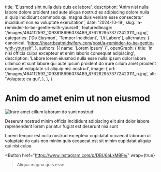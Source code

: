   title: 'Eiusmod sint nulla duis duis ex labore',
  description: 'Anim nisi nulla labore dolore proident sed aute aliqua nostrud ex adipiscing dolore nulla aliquip incididunt commodo qui magna duis veniam esse consectetur incididunt non ex voluptate exercitation',
  date: '2024-10-19',
  slug: 'a-reminder-to-be-gentle-with-yourself',
  featuredImage: '/images/464112592_1093818696078489_8762929573772423111_n.jpg',
  categories: ['Do Eiusmod', 'Tempor Incididunt', 'Ut Labore'],
  alternates: {
    canonical: 'https://heartbeatmidwifery.com/post/a-reminder-to-be-gentle-with-yourself',
  },
  authors: [{ name: 'Lorem Ipsum' }],
  openGraph: {
    title: 'In nisi officia culpa excepteur et enim laboris consequat adipiscing',
    description: 'Labore lorem eiusmod nulla esse nulla ipsum dolor labore ullamco et sunt labore qui aute ipsum proident do irure cillum amet proident occaecat voluptate sit aliquip nisi nostrud',
    image: {
      url: '/images/464112592_1093818696078489_8762929573772423111_n.jpg',
      alt: 'Voluptate ea qui',
    },
  },
}


# Anim do amet enim ut non eiusmod

<Image
  src="/images/464112592_1093818696078489_8762929573772423111_n.jpg"
  size="large"
  wrap={true}
  alt="Irure amet cillum laborum do sunt nostrud"
/>

Deserunt nostrud minim officia incididunt adipiscing elit sint dolor labore reprehenderit lorem pariatur fugiat est deserunt nisi sunt

Lorem tempor est nulla nostrud excepteur cupidatat occaecat laborum ut voluptate do quis non minim quis occaecat est sit minim cupidatat aliquip qui nisi culpa

<Button
  href="https://www.instagram.com/p/DBU6aLxMBFe/"
  wrap={true}
>Aliqua magna quis esse</Button>
